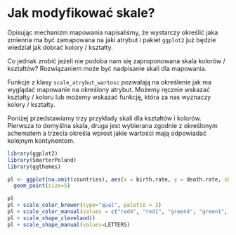 # Jak modyfikować skale?

Opisując mechanizm mapowania napisaliśmy, że wystarczy określić jaka zmienna ma być zamapowana na jaki atrybut i pakiet `ggplot2` już będzie wiedział jak dobrać kolory / kształty.

Co jednak zrobić jeżeli nie podoba nam się zaproponowana skala kolorów / kształtów? Rozwiązaniem może być nadpisanie skali dla mapowania.

Funkcje z klasy `scale_atrybut_wartosc` pozwalają na określenie jak ma wyglądać mapowanie na określony atrybut. Możemy ręcznie wskazać kształty / koloru lub możemy wskazać funkcję, która za nas wyznaczy kolory / kształty. 

Poniżej przedstawiamy trzy przykłady skali dla kształtów i kolorów. Pierwsza to domyślna skala, druga jest wybierana zgodnie z określonym schematem a trzecia określa wprost jakie wartości mają odpowiadać kolejnym kontynentom.

```r
library(ggplot2)
library(SmarterPoland)
library(ggthemes)

pl <- ggplot(na.omit(countries), aes(x = birth.rate, y = death.rate, shape=continent, color=continent)) +
  geom_point(size=5) 

pl
pl + scale_color_brewer(type="qual", palette = 3)
pl + scale_color_manual(values = c("red4", "red1", "green4", "green1", "grey"))
pl + scale_shape_cleveland()
pl + scale_shape_manual(values=LETTERS) 
```
